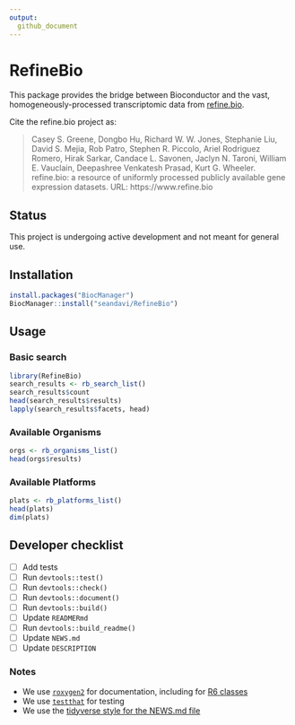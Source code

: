 ```yaml
---
output:
  github_document
---
```


# RefineBio

This package provides the bridge between Bioconductor and the vast, 
homogeneously-processed transcriptomic
data from [refine.bio](https://www.refine.bio).

Cite the refine.bio project as:

> Casey S. Greene, Dongbo Hu, Richard W. W. Jones, Stephanie Liu, David S. Mejia, Rob Patro, Stephen R. Piccolo, Ariel Rodriguez Romero, Hirak Sarkar, Candace L. Savonen, Jaclyn N. Taroni, William E. Vauclain, Deepashree Venkatesh Prasad, Kurt G. Wheeler. refine.bio: a resource of uniformly processed publicly available gene expression datasets. URL: https://www.refine.bio



## Status

This project is undergoing active development and not meant for general use.

## Installation

```r
install.packages("BiocManager")
BiocManager::install("seandavi/RefineBio")
```

## Usage

### Basic search

```r
library(RefineBio)
search_results <- rb_search_list()
search_results$count
head(search_results$results)
lapply(search_results$facets, head)
```

### Available Organisms

```r
orgs <- rb_organisms_list()
head(orgs$results)
```

### Available Platforms

```r
plats <- rb_platforms_list()
head(plats)
dim(plats)
```

## Developer checklist

- [ ]  Add tests
- [ ]  Run `devtools::test()`
- [ ]  Run `devtools::check()`
- [ ]  Run `devtools::document()`
- [ ]  Run `devtools::build()`
- [ ]  Update `READMERmd`
- [ ]  Run `devtools::build_readme()`
- [ ]  Update `NEWS.md`
- [ ]  Update `DESCRIPTION`

### Notes

- We use [`roxygen2`](https://roxygen2.r-lib.org/) for documentation, including for [R6 classes](https://github.com/mlr-org/mlr3/wiki/Roxygen-R6-Guide)
- We use [`testthat`](https://testthat.r-lib.org/) for testing
- We use the [tidyverse style for the NEWS.md file](https://style.tidyverse.org/news.html)